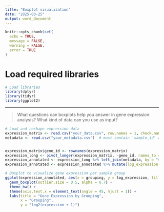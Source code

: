 ```yaml
---
title: "Boxplot visualization"
date: "2025-03-25"
output: word_document
---
```


```r
knitr::opts_chunk$set(
  echo = TRUE,
  message = FALSE,
  warning = FALSE,
  error = TRUE
)
```

# Load required libraries

```r
# Load libraries
library(dplyr)
library(tidyr)
library(ggplot2)
```

---

> What questions can boxplots help you answer in gene expression analysis? What kind of data can you use as input?


```r
# Load and reshape expression data
expression_matrix <- read.csv("your_data.csv", row.names = 1, check.names = FALSE)
metadata <- read.csv("your_metadata.csv")  # must contain 'sample_id' and 'grouping'


expression_matrix$gene_id <- rownames(expression_matrix)
expression_long <- pivot_longer(expression_matrix, -gene_id, names_to = "sample_id", values_to = "TPM")
expression_annotated <- expression_long %>% left_join(metadata, by = "sample_id")
expression_annotated <- expression_annotated %>% mutate(log_expression = log2(TPM + 1))

# Boxplot to visualize gene expression per sample group
ggplot(expression_annotated, aes(x = grouping, y = log_expression, fill = grouping)) +
  geom_boxplot(outlier.size = 0.5, alpha = 0.7) +
  theme_bw() +
  theme(axis.text.x = element_text(angle = 45, hjust = 1)) +
  labs(title = "Gene Expression by Grouping",
       x = "Grouping",
       y = "log2(expression + 1)")

```


